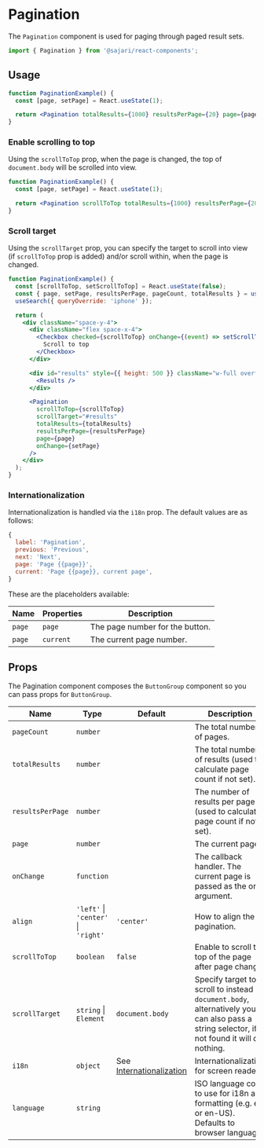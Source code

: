 
<SEO title="Pagination" description="Pagination component is used for paging through paged result sets." />

# Pagination

The `Pagination` component is used for paging through paged result sets.

```js
import { Pagination } from '@sajari/react-components';
```

## Usage

```jsx
function PaginationExample() {
  const [page, setPage] = React.useState(1);

  return <Pagination totalResults={1000} resultsPerPage={20} page={page} onChange={setPage} />;
}
```

### Enable scrolling to top

Using the `scrollToTop` prop, when the page is changed, the top of `document.body` will be scrolled into view.

```jsx
function PaginationExample() {
  const [page, setPage] = React.useState(1);

  return <Pagination scrollToTop totalResults={1000} resultsPerPage={20} page={page} onChange={setPage} />;
}
```

### Scroll target

Using the `scrollTarget` prop, you can specify the target to scroll into view (if `scrollToTop` prop is added) and/or scroll within, when the page is changed.

```jsx
function PaginationExample() {
  const [scrollToTop, setScrollToTop] = React.useState(false);
  const { page, setPage, resultsPerPage, pageCount, totalResults } = usePagination();
  useSearch({ queryOverride: 'iphone' });

  return (
    <div className="space-y-4">
      <div className="flex space-x-4">
        <Checkbox checked={scrollToTop} onChange={(event) => setScrollToTop(event.target.checked)}>
          Scroll to top
        </Checkbox>
      </div>

      <div id="results" style={{ height: 500 }} className="w-full overflow-y-scroll">
        <Results />
      </div>

      <Pagination
        scrollToTop={scrollToTop}
        scrollTarget="#results"
        totalResults={totalResults}
        resultsPerPage={resultsPerPage}
        page={page}
        onChange={setPage}
      />
    </div>
  );
}
```

### Internationalization

Internationalization is handled via the `i18n` prop. The default values are as follows:

```javascript
{
  label: 'Pagination',
  previous: 'Previous',
  next: 'Next',
  page: 'Page {{page}}',
  current: 'Page {{page}}, current page',
}
```

These are the placeholders available:

| Name   | Properties | Description                     |
| ------ | ---------- | ------------------------------- |
| `page` | `page`     | The page number for the button. |
| `page` | `current`  | The current page number.        |

## Props

The Pagination component composes the `ButtonGroup` component so you can pass props for
`ButtonGroup`.

| Name             | Type                                | Default                                           | Description                                                                                                                                 |
| ---------------- | ----------------------------------- | ------------------------------------------------- | ------------------------------------------------------------------------------------------------------------------------------------------- |
| `pageCount`      | `number`                            |                                                   | The total number of pages.                                                                                                                  |
| `totalResults`   | `number`                            |                                                   | The total number of results (used to calculate page count if not set).                                                                      |
| `resultsPerPage` | `number`                            |                                                   | The number of results per page (used to calculate page count if not set).                                                                   |
| `page`           | `number`                            |                                                   | The current page.                                                                                                                           |
| `onChange`       | `function`                          |                                                   | The callback handler. The current page is passed as the only argument.                                                                      |
| `align`          | `'left'` \| `'center'` \| `'right'` | `'center'`                                        | How to align the pagination.                                                                                                                |
| `scrollToTop`    | `boolean`                           | `false`                                           | Enable to scroll to top of the page after page change.                                                                                      |
| `scrollTarget`   | `string` \| `Element`               | `document.body`                                   | Specify target to scroll to instead of `document.body`, alternatively you can also pass a string selector, if not found it will do nothing. |
| `i18n`           | `object`                            | See [Internationalization](#internationalization) | Internationalization for screen readers.                                                                                                    |
| `language`       | `string`                            |                                                   | ISO language code to use for i18n and formatting (e.g. en or en-US). Defaults to browser language.                                          |
